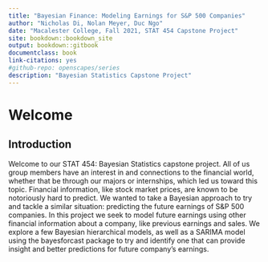 ```yaml
--- 
title: "Bayesian Finance: Modeling Earnings for S&P 500 Companies"
author: "Nicholas Di, Nolan Meyer, Duc Ngo"
date: "Macalester College, Fall 2021, STAT 454 Capstone Project"
site: bookdown::bookdown_site
output: bookdown::gitbook
documentclass: book
link-citations: yes
#github-repo: openscapes/series
description: "Bayesian Statistics Capstone Project"
---
```


# Welcome {#welcome}

## Introduction

Welcome to our STAT 454: Bayesian Statistics capstone project. All of us group members have an interest in and connections to the financial world, whether that be through our majors or internships, which led us toward this topic. Financial information, like stock market prices, are known to be notoriously hard to predict. We wanted to take a Bayesian approach to try and tackle a similar situation: predicting the future earnings of S&P 500 companies. In this project we seek to model future earnings using other financial information about a company, like previous earnings and sales. We explore a few Bayesian hierarchical models, as well as a SARIMA model using the bayesforcast package to try and identify one that can provide insight and better predictions for future company's earnings. 

